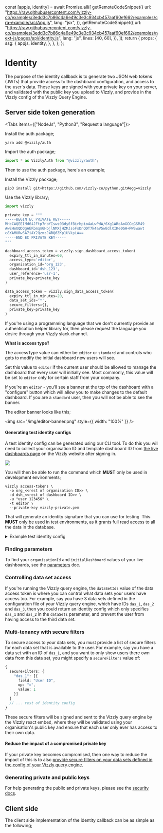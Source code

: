 
  const [appjs, identity] = await Promise.all([
    getRemoteCodeSnippet({
      url: "https://raw.githubusercontent.com/vizzly-co/examples/3edd3c7b86c4a6e49c3e3c934cb457aaf60ef662/examples/cra-example/src/App.js",
      lang: "jsx",
    }),
    getRemoteCodeSnippet({
      url: "https://raw.githubusercontent.com/vizzly-co/examples/3edd3c7b86c4a6e49c3e3c934cb457aaf60ef662/examples/next-js/pages/api/identity.js",
      lang: "js",
      lines: [40, 60],
    }),
  ]);
  return {
    props: {
      ssg: {
        appjs,
        identity,
      },
    },
  };
};

# Identity

The purpose of the identity callback is to generate two JSON web tokens (JWTs) that provide access to the dashboard configuration, and access to the user's data.
These keys are signed with your private key on your server, and validated with the public key you upload to Vizzly, and provide in the Vizzly config of the Vizzly Query Engine.

## Server side token generation

<Tabs items={["NodeJs", "Python3", "Request a language"]}>
  <Tab>

Install the auth package;

```shell
yarn add @vizzly/auth
```

Import the auth package;

```ts
import * as VizzlyAuth from "@vizzly/auth";
```

Then to use the auth package, here's an example;

  <RemoteCodeBlock name="identity" />
  </Tab>
  <Tab>
  Install the Vizzly package;

```shell
pip3 install git+https://github.com/vizzly-co/python.git#egg=vizzly
```

Use the Vizzly library;

```python
import vizzly

private_key = """
-----BEGIN EC PRIVATE KEY-----
MHcCAQEEIMd64JFtp7nbYIsws03dy6fBirhpio4aLwPdW/6Xg1WRoAoGCCqGSM49
AwEHoUQDQgAERbmqmGHbjlNMXjHZMJsoFsDnQDT7k4aV5wBdlXIKe0GH+FWSwawt
c8XAMURwSA7iAY2QzmzJ4RQ6ZKp1UVkpLA==
-----END EC PRIVATE KEY-----
"""

dashboard_access_token = vizzly.sign_dashboard_access_token(
  expiry_ttl_in_minutes=60,
  access_type='editor',
  organisation_id='org_123',
  dashboard_id='dsh_123',
  user_reference='usr-1',
  private_key=private_key
)

data_access_token = vizzly.sign_data_access_token(
  expiry_ttl_in_minutes=20,
  data_set_ids='*',
  secure_filters={},
  private_key=private_key
)
```

  </Tab>
  <Tab>

If you're using a programming language that we don't currently provide an authentication helper library for, then please request the language you desire through your Vizzly slack channel.

  </Tab>
</Tabs>

**What is access type?**

The accessType value can either be `editor` or `standard` and controls who gets to modify the initial dashboard new users will see.

Set this value to `editor` if the current user should be allowed to manage the dashboard that every user will initially see. Most commonly, this value will be set to `editor` only for certain staff from your company.

If you're an `editor` - you'll see a banner at the top of the dashboard with a "configure" button which will allow you to make changes to the default dashboard.
If you are a `standard` user, then you will not be able to see the banner.

The editor banner looks like this;

<img src="/img/editor-banner.png" style={{ width: "100%" }} />

#### Generating test identity configs

A test identity config can be generated using our CLI tool. To do this you will need to collect your organisation ID and template dashboard ID
from [the live dashboards page](https://app.vizzly.co/dashboards) on the Vizzly website after signing in.

<img src="/img/live-dashboards-screenshot.png" />

You will then be able to run the command which **MUST** only be used in development environments;

```shell
vizzly access-tokens \
  -o org_<<rest of organisation ID>> \
  -d dsh_<<rest of dashboard ID>> \
  -u "user 123456" \
  -t editor \
  --private-key vizzly-private.pem
```

That will generate an identity signature that you can use for testing. This **MUST** only be used in test environments, as it grants full read access to all the data
in the database.

<details>
  <summary>Example test identity config</summary>

```json
{
  "dashboardAccessToken": "...",
  "dataAccessToken": "..."
}
```

</details>

### Finding parameters

To find your `organisationId` and `initialDashboard` values of your live dashboards, see the [parameters](/parameters) doc.

### Controlling data set access

If you're running the Vizzly query engine, the `dataSetIds` value of the data access token is where you can control what data sets your
users have access too. For example, say you have 3 data sets defined in the configuration file of your Vizzly query engine, which have IDs
`das_1`, `das_2` and `das_3`, then you could return an identity config which only specifies `das_1` and `das_2` in the `dataSets` parameter, and
prevent the user from having access to the third data set.

### Multi-tenancy with secure filters

To secure access to your data sets, you must provide a list of secure filters for each data set that is available to the user. For example, say you have
a data set with an ID of `das_1`, and you want to only show users there own data from this data set, you might specify a `secureFilters` value of:

```ts
{
  secureFilters: {
    "das_1": [{
      field: "User ID",
      op: "=",
      value: 1
    }]
  }
  // ... rest of identity config
}
```

These secure filters will be signed and sent to the Vizzly query engine by the Vizzly react embed, where they will be validated using your organisation's public key and ensure that each user only ever has access to their own data.

#### Reduce the impact of a compromised private key

If your private key becomes compromised, then one way to reduce the impact of this is to also [provide secure filters on your data sets defined in the config of your Vizzly query engine.](/query-engines/self-hosted-query-engine#optional-secure-filter-guards)

### Generating private and public keys

For help generating the public and private keys, please see the [security docs](/security).

## Client side

The client side implementation of the identity callback can be as simple as the following;

<RemoteCodeBlock name="appjs" />
